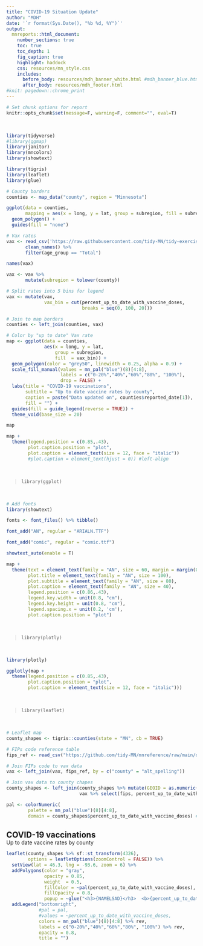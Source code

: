 ---
title: "COVID-19 Situation Update"
author: "MDH"
date: '`r format(Sys.Date(), "%b %d, %Y")`'
output:
  mnreports::html_document:
    number_sections: true
    toc: true
    toc_depth: 1 
    fig_caption: true
    highlight: haddock 
    css: resources/mn_style.css
    includes:
      before_body: resources/mdh_banner_white.html #mdh_banner_blue.html
      after_body: resources/mdh_footer.html
#knit: pagedown::chrome_print 
---


```{r setup, include=F}
# Set chunk options for report
knitr::opts_chunk$set(message=F, warning=F, comment="", eval=T)
```

<br>

```{r, include=F}
library(tidyverse)
#library(ggmap)
library(janitor)
library(mncolors)
library(showtext)

library(tigris)
library(leaflet)
library(glue)

# County borders
counties <- map_data("county", region = "Minnesota")

ggplot(data = counties,
       mapping = aes(x = long, y = lat, group = subregion, fill = subregion)) +
  geom_polygon() + 
  guides(fill = "none")

# Vax rates
vax <- read_csv('https://raw.githubusercontent.com/tidy-MN/tidy-exercises/main/02-Tableau_Charts/03_county_vax_rates.csv') %>% 
       clean_names() %>% 
       filter(age_group == "Total")

names(vax)

vax <- vax %>%
       mutate(subregion = tolower(county))

# Split rates into 5 bins for legend
vax <- mutate(vax, 
              vax_bin = cut(percent_up_to_date_with_vaccine_doses,
                            breaks = seq(0, 100, 20)))

# Join to map borders
counties <- left_join(counties, vax)

# Color by "up to date" Vax rate
map <- ggplot(data = counties,
              aes(x = long, y = lat, 
                  group = subregion,
                  fill  = vax_bin)) +
  geom_polygon(color = "grey50", linewidth = 0.25, alpha = 0.9) + 
  scale_fill_manual(values = mn_pal("blue")(8)[4:8],
                    labels = c("0-20%","40%","60%","80%", "100%"),
                    drop = FALSE) +
  labs(title = "COVID-19 vaccinations", 
       subtitle = "Up to date vaccine rates by county",
       caption = paste("Data updated on", counties$reported_date[1]),
       fill = "") +
  guides(fill = guide_legend(reverse = TRUE)) +
  theme_void(base_size = 20)

map

map +
  theme(legend.position = c(0.85,.43),
        plot.caption.position = "plot",
        plot.caption = element_text(size = 12, face = "italic"))
        #plot.caption = element_text(hjust = 0)) #left-align
```

<br>

> `library(ggplot)`

<br>

```{r, echo=F, out.width="45%", fig.height=10}
# Add fonts
library(showtext)

fonts <- font_files() %>% tibble()

font_add("AN", regular = "ARIALN.TTF")

font_add("comic", regular = "comic.ttf")

showtext_auto(enable = T)

map +
  theme(text = element_text(family = "AN", size = 60, margin = margin(0,0,0,0, "cm")),
        plot.title = element_text(family = "AN", size = 100),
        plot.subtitle = element_text(family = "AN", size = 80),
        plot.caption = element_text(family = "AN", size = 40),
        legend.position = c(0.86,.43),
        legend.key.width = unit(0.8, "cm"),
        legend.key.height = unit(0.8, "cm"),
        legend.spacing.x = unit(0.2, 'cm'),
        plot.caption.position = "plot")

```


<br>

> `library(plotly)`

<br>

```{r, echo=F, out.width="45%", fig.height=5.5}
library(plotly)

ggplotly(map +
  theme(legend.position = c(0.85,.43),
        plot.caption.position = "plot",
        plot.caption = element_text(size = 12, face = "italic")))
```

<br>

> `library(leaflet)`

<br>

```{r, include=F}
# Leaflet map
county_shapes <- tigris::counties(state = "MN", cb = TRUE)

# FIPs code reference table
fips_ref <- read_csv("https://github.com/tidy-MN/mnreference/raw/main/data/County%20names%20-%20Join%20alt%20spellings.csv")

# Join FIPs code to vax data
vax <- left_join(vax, fips_ref, by = c("county" = "alt_spelling"))

# Join vax data to county chapes
county_shapes <- left_join(county_shapes %>% mutate(GEOID = as.numeric(GEOID)), 
                           vax %>% select(fips, percent_up_to_date_with_vaccine_doses, vax_bin), by = c("GEOID" = "fips"))

pal <- colorNumeric(
        palette = mn_pal("blue")(8)[4:8],
        domain = county_shapes$percent_up_to_date_with_vaccine_doses) #county_shapes$vax_bin)

```


<style>
.leaflet {background: #FFF;}
.sub {margin-top: -18px; margin-bottom: 0;}
.legend {margin-bottom: 90px !important;}
.leaflet-popup-content {font-size: 150%;}
</style>


## COVID-19 vaccinations

<p class="sub">Up to date vaccine rates by county</p>

```{r, echo=F, out.width="42%", fig.height=4.7}
leaflet(county_shapes %>% sf::st_transform(4326),
        options = leafletOptions(zoomControl = FALSE)) %>%
  setView(lat = 46.3, lng = -93.6, zoom = 6) %>%
  addPolygons(color = "gray", 
              opacity = 0.85, 
              weight  = 0.5,
              fillColor = ~pal(percent_up_to_date_with_vaccine_doses),
              fillOpacity = 0.8,
              popup = ~glue("<h3>{NAMELSAD}</h3>  <b>{percent_up_to_date_with_vaccine_doses}</b>%<br>Vaccine rate")) %>%
  addLegend("bottomright",
            #pal = pal, 
            #values = ~percent_up_to_date_with_vaccine_doses,
            colors = mn_pal("blue")(8)[4:8] %>% rev,
            labels = c("0-20%","40%","60%","80%", "100%") %>% rev,
            opacity = 0.8,
            title = "")
```